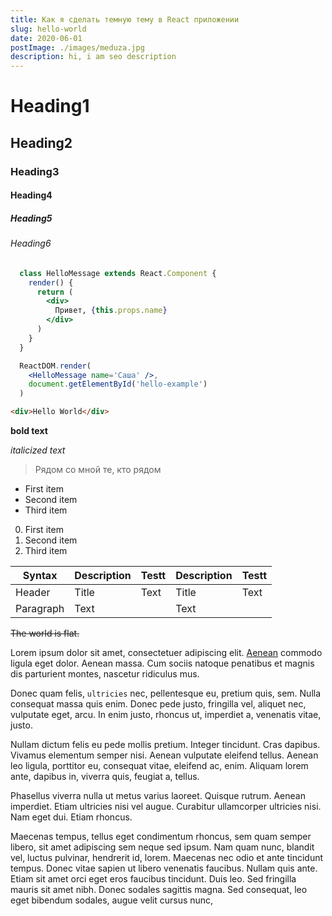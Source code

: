 ```yaml
---
title: Как я сделать темную тему в React приложении
slug: hello-world
date: 2020-06-01
postImage: ./images/meduza.jpg
description: hi, i am seo description
---
```


# Heading1

## Heading2

### Heading3

#### Heading4

##### Heading5

###### Heading6

```jsx
  class HelloMessage extends React.Component {
    render() {
      return (
        <div>
          Привет, {this.props.name}
        </div>
      )
    }
  }

  ReactDOM.render(
    <HelloMessage name='Саша' />,
    document.getElementById('hello-example')
  )
```

```html
<div>Hello World</div>
```

**bold text**

_italicized text_

> Рядом со мной те, кто рядом

- First item
- Second item
- Third item

0. First item
0. Second item
0. Third item

| Syntax    | Description | Testt | Description | Testt |
| --------- | ----------- | ----- | ----------- | ----- |
| Header    | Title       | Text  | Title       | Text  |
| Paragraph | Text        |       | Text        |       |

~~The world is flat.~~

Lorem ipsum dolor sit amet, consectetuer adipiscing elit. [Aenean](https://www.example.com) commodo ligula eget dolor. Aenean massa. Cum sociis natoque penatibus et magnis dis parturient montes, nascetur ridiculus mus.

Donec quam felis, `ultricies` nec, pellentesque eu, pretium quis, sem. Nulla consequat massa quis enim. Donec pede justo, fringilla vel, aliquet nec, vulputate eget, arcu. In enim justo, rhoncus ut, imperdiet a, venenatis vitae, justo.

Nullam dictum felis eu pede mollis pretium. Integer tincidunt. Cras dapibus. Vivamus elementum semper nisi. Aenean vulputate eleifend tellus. Aenean leo ligula, porttitor eu, consequat vitae, eleifend ac, enim. Aliquam lorem ante, dapibus in, viverra quis, feugiat a, tellus.

Phasellus viverra nulla ut metus varius laoreet. Quisque rutrum. Aenean imperdiet. Etiam ultricies nisi vel augue. Curabitur ullamcorper ultricies nisi. Nam eget dui. Etiam rhoncus.

Maecenas tempus, tellus eget condimentum rhoncus, sem quam semper libero, sit amet adipiscing sem neque sed ipsum. Nam quam nunc, blandit vel, luctus pulvinar, hendrerit id, lorem. Maecenas nec odio et ante tincidunt tempus. Donec vitae sapien ut libero venenatis faucibus. Nullam quis ante. Etiam sit amet orci eget eros faucibus tincidunt. Duis leo. Sed fringilla mauris sit amet nibh. Donec sodales sagittis magna. Sed consequat, leo eget bibendum sodales, augue velit cursus nunc,